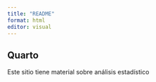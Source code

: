 ```yaml
---
title: "README"
format: html
editor: visual
---
```


## Quarto

Este sitio tiene material sobre análisis estadístico
